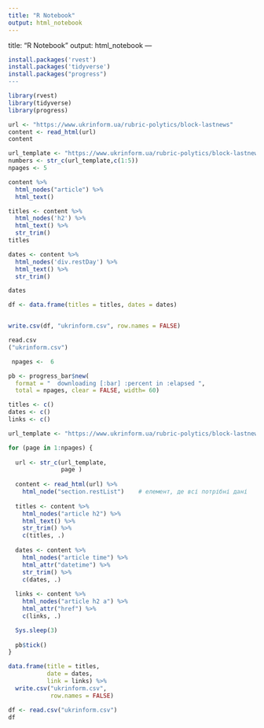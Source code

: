 ```yaml
---
title: "R Notebook"
output: html_notebook
---
```


title: "R Notebook"
output: html_notebook
---



```r
install.packages('rvest')    
install.packages('tidyverse')
install.packages("progress")
---
```


```r
library(rvest)  
library(tidyverse)
library(progress)
```
```r
url <- "https://www.ukrinform.ua/rubric-polytics/block-lastnews"
content <- read_html(url)
content
```

```r
url_template <- "https://www.ukrinform.ua/rubric-polytics/block-lastnews?page="
numbers <- str_c(url_template,c(1:5))
npages <- 5
```

```r
content %>%
  html_nodes("article") %>%
  html_text()
```

```r
titles <- content %>%
  html_nodes('h2') %>%
  html_text() %>%
  str_trim()
titles

dates <- content %>%
  html_nodes('div.restDay') %>%
  html_text() %>%
  str_trim()

dates
```

```r
df <- data.frame(titles = titles, dates = dates)


write.csv(df, "ukrinform.csv", row.names = FALSE)
```

```r
read.csv
("ukrinform.csv")
```

```r

 npages <-  6

pb <- progress_bar$new(
  format = "  downloading [:bar] :percent in :elapsed ",
  total = npages, clear = FALSE, width= 60)

titles <- c()
dates <- c()
links <- c()

url_template <- "https://www.ukrinform.ua/rubric-polytics/block-lastnews?page="

```



```r
for (page in 1:npages) {
  
  url <- str_c(url_template,
               page )
  
  content <- read_html(url) %>%
    html_node("section.restList")    # елемент, де всі потрібні дані
  
  titles <- content %>%
    html_nodes("article h2") %>%
    html_text() %>%
    str_trim() %>%
    c(titles, .)
  
  dates <- content %>%
    html_nodes("article time") %>%
    html_attr("datetime") %>%
    str_trim() %>%
    c(dates, .)
    
  links <- content %>%
    html_nodes("article h2 a") %>%
    html_attr("href") %>%
    c(links, .)

  Sys.sleep(3)  
  
  pb$tick()
}
```


```r
data.frame(title = titles,
           date = dates,
           link = links) %>%
  write.csv("ukrinform.csv",
            row.names = FALSE) 
```

```r
df <- read.csv("ukrinform.csv")
df
```
